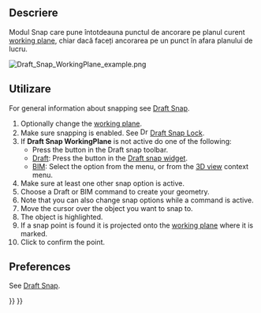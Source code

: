 <languages/>

{{Docnav
|[[Draft_Snap_Grid|Snap Grid]]
|[[Draft_Snap_Dimensions|Snap Dimensions]]
|[[Draft_Workbench|Draft]]
|IconL=Draft_Snap_Grid.svg
|IconR=Draft_Snap_Dimensions.svg
|IconC=Workbench_Draft.svg
}}

<div class="mw-translate-fuzzy">
{{GuiCommand
|Name=Draft Snap WorkingPlane
|Workbenches=[[Draft Workbench|Draft]], [[Arch Workbench|Arch]]
|MenuLocation=Draft → [[Draft Snap|Snap]] → WorkingPlane
|Shortcut=
|SeeAlso=
}}
</div>

<span id="Description"></span>
==Descriere==

<div class="mw-translate-fuzzy">
Modul Snap care pune întotdeauna punctul de ancorare pe planul curent [[Draft SelectPlane|working plane]], chiar dacă faceți ancorarea pe un punct în afara planului de lucru.
</div>

[[Image:Draft_Snap_WorkingPlane_example.png]]
{{Caption|Snapping the second point of a line to the projected endpoint of an edge}}

<span id="Usage"></span>
==Utilizare==

For general information about snapping see [[Draft_Snap|Draft Snap]].

# Optionally change the [[Draft_SelectPlane|working plane]].
# Make sure snapping is enabled. See [[Image:Draft_Snap_Lock.svg|16px]] [[Draft_Snap_Lock|Draft Snap Lock]].
# If '''Draft Snap WorkingPlane''' is not active do one of the following:
#* Press the {{Button|[[Image:Draft_Snap_WorkingPlane.svg|16px]] [[Draft_Snap_WorkingPlane|Snap working plane]]}} button in the Draft snap toolbar.
#* [[Draft_Workbench|Draft]]: Press the {{Button|[[Image:Draft_Snap_WorkingPlane.svg|16px]] [[Draft_Snap_WorkingPlane|Snap working plane]]}} button in the [[Draft_snap_widget|Draft snap widget]].
#* [[BIM_Workbench|BIM]]: Select the {{MenuCommand|Snapping → [[Image:Draft_Snap_WorkingPlane.svg|16px]] Snap working plane}} option from the menu, or from the [[3D_view|3D view]] context menu.
# Make sure at least one other snap option is active.
# Choose a Draft or BIM command to create your geometry.
# Note that you can also change snap options while a command is active.
# Move the cursor over the object you want to snap to.
# The object is highlighted.
# If a snap point is found it is projected onto the [[Draft_SelectPlane|working plane]] where it is marked.
# Click to confirm the point.

== Preferences ==

See [[Draft_Snap#Preferences|Draft Snap]].


{{Docnav
|[[Draft_Snap_Grid|Snap Grid]]
|[[Draft_Snap_Dimensions|Snap Dimensions]]
|[[Draft_Workbench|Draft]]
|IconL=Draft_Snap_Grid.svg
|IconR=Draft_Snap_Dimensions.svg
|IconC=Workbench_Draft.svg
}}

{{Draft Tools navi{{#translation:}}}}
{{Userdocnavi{{#translation:}}}}